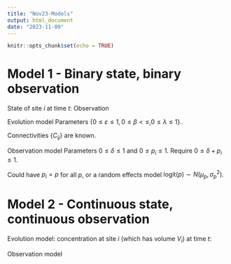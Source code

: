 ```yaml
---
title: "Nov23-Models"
output: html_document
date: "2023-11-09"
---
```


```r
knitr::opts_chunk$set(echo = TRUE)
```

# Model 1 - Binary state, binary observation

State of site $i$ at time $t$:
\begin{eqnarray*}
   Z_{it} &=& \begin{cases} 0 & \text{No bloom present}\\
                          1 & \text{Bloom present}
            \end{cases}
\end{eqnarray*}
Observation
\begin{eqnarray*}
   Y_{it} &=& \begin{cases} 0 & \text{No algae observed}\\
                          1 & \text{Algae observed}
            \end{cases}
\end{eqnarray*}

Evolution model
\begin{eqnarray*}
   Q_{it} &=& \varepsilon
              + \beta Z_{i,t-1}
              + \lambda \sum_{j\neq i} C_{ij} Z_{j,t-1}\\
   Z_{it}|{\bf Z}_{t-1} &\sim& \text{Bernoulli}(Q_{it})
\end{eqnarray*}
Parameters $\{0\leq \varepsilon \leq 1, 0 \leq \beta < \leq, 0\leq\lambda\leq 1\}$.

Connectivities $\{C_{ij}\}$ are known.  

Observation model
\begin{eqnarray*}
   Y_{it}|Z_{it} &\sim& \text{Bernoulli}(\delta + p_iZ_{i,t})\\
   \Pr(Y_{it}=1 | Z_{it}=0) &=& \delta \qquad \text{(false positive)}\\
   \Pr(Y_{it}=0 | Z_{it}=0) &=& 1-\delta \qquad \text{(true negative)}\\
   \Pr(Y_{it}=1 | Z_{it}=1) &=& \delta + p_i \qquad \text{(true positive)}\\
   \Pr(Y_{it}=0 | Z_{it}=1) &=& 1 - \delta - p_i \qquad\text{(false negative)}
\end{eqnarray*}
Parameters $0\leq \delta\leq 1$ and $0\leq p_i\leq 1$.  Require $0\leq \delta+p_i\leq 1$.

Could have $p_i=p$ for all $p$, or a random effects model 
$\text{logit}(p)\sim N(\mu_p,\sigma_p^2)$.



# Model 2 - Continuous state, continuous observation

Evolution model: 
concentration at site $i$ (which has volume $V_i$) at time $t$:
\begin{eqnarray*}
   Z_{it} &=& B_{it} 
              + \alpha C_{ii}^\gamma Z_{i,t-1} X_{it}
              + \beta Z_{i,t-1}
              + \lambda V_i^{-1} \sum_{j\neq i} C_{ij} V_j Z_{j,t-1}\\
   B_{it} &\sim& \begin{cases}
              \delta_{0}(\cdot) & \text{with probability $1-\pi$}\\
              \log N(\log B_0,\sigma_B^2) & \text{with probability $\pi$}
              \end{cases}\\
  X_{it} &\sim& \text{Bernoulli}(\tau)
\end{eqnarray*}

Observation model
\begin{eqnarray*}
   Y_{it} &=& \text{Bernoulli}(\text{expit}(a + b(Z_{it}-Z_0)))
              \times 
              \log N(\log Z_{it},\sigma_e^2)
\end{eqnarray*}
